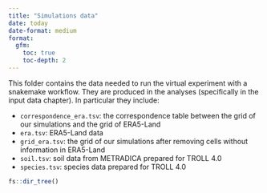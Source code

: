 ```yaml
---
title: "Simulations data"
date: today
date-format: medium
format: 
  gfm:
    toc: true
    toc-depth: 2
---
```


This folder contains the data needed to run the virtual experiment with a snakemake workflow. They are produced in the analyses (specifically in the input data chapter). In particular they include:

-   `correspondence_era.tsv`: the correspondence table between the grid of our simulations and the grid of ERA5-Land
-   `era.tsv`: ERA5-Land data
-   `grid_era.tsv`: the grid of our simulations after removing cells without information in ERA5-Land
-   `soil.tsv`: soil data from METRADICA prepared for TROLL 4.0
-   `species.tsv`: species data prepared for TROLL 4.0

```r
fs::dir_tree()
```
